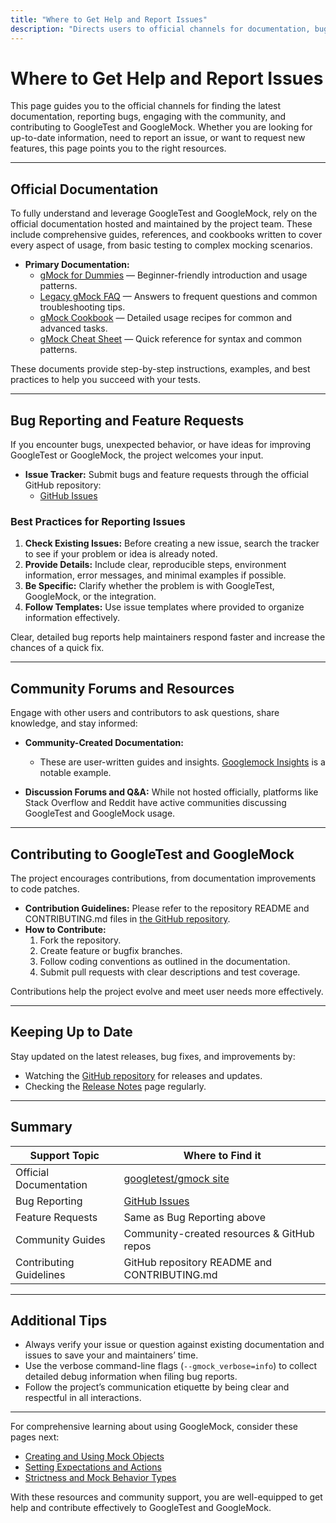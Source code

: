 ```yaml
---
title: "Where to Get Help and Report Issues"
description: "Directs users to official channels for documentation, bug reporting, community forums, and contribution guidelines. Learn where to find up-to-date information, submit issues, or request new features."
---
```


# Where to Get Help and Report Issues

This page guides you to the official channels for finding the latest documentation, reporting bugs, engaging with the community, and contributing to GoogleTest and GoogleMock. Whether you are looking for up-to-date information, need to report an issue, or want to request new features, this page points you to the right resources.

---

## Official Documentation

To fully understand and leverage GoogleTest and GoogleMock, rely on the official documentation hosted and maintained by the project team. These include comprehensive guides, references, and cookbooks written to cover every aspect of usage, from basic testing to complex mocking scenarios.

- **Primary Documentation:**
  - [gMock for Dummies](https://google.github.io/googletest/gmock_for_dummies.html) — Beginner-friendly introduction and usage patterns.
  - [Legacy gMock FAQ](https://google.github.io/googletest/gmock_faq.html) — Answers to frequent questions and common troubleshooting tips.
  - [gMock Cookbook](https://google.github.io/googletest/gmock_cook_book.html) — Detailed usage recipes for common and advanced tasks.
  - [gMock Cheat Sheet](https://google.github.io/googletest/gmock_cheat_sheet.html) — Quick reference for syntax and common patterns.

These documents provide step-by-step instructions, examples, and best practices to help you succeed with your tests.

---

## Bug Reporting and Feature Requests

If you encounter bugs, unexpected behavior, or have ideas for improving GoogleTest or GoogleMock, the project welcomes your input.

- **Issue Tracker:** Submit bugs and feature requests through the official GitHub repository:
  - [GitHub Issues](https://github.com/google/googletest/issues)

### Best Practices for Reporting Issues

1. **Check Existing Issues:** Before creating a new issue, search the tracker to see if your problem or idea is already noted.
2. **Provide Details:** Include clear, reproducible steps, environment information, error messages, and minimal examples if possible.
3. **Be Specific:** Clarify whether the problem is with GoogleTest, GoogleMock, or the integration.
4. **Follow Templates:** Use issue templates where provided to organize information effectively.

<Tip>
Clear, detailed bug reports help maintainers respond faster and increase the chances of a quick fix.
</Tip>

---

## Community Forums and Resources

Engage with other users and contributors to ask questions, share knowledge, and stay informed:

- **Community-Created Documentation:**
  - These are user-written guides and insights. [Googlemock Insights](https://github.com/ElectricRCAircraftGuy/eRCaGuy_dotfiles/blob/master/googletest/insights.md) is a notable example.

- **Discussion Forums and Q&A:** While not hosted officially, platforms like Stack Overflow and Reddit have active communities discussing GoogleTest and GoogleMock usage.

---

## Contributing to GoogleTest and GoogleMock

The project encourages contributions, from documentation improvements to code patches.

- **Contribution Guidelines:** Please refer to the repository README and CONTRIBUTING.md files in [the GitHub repository](https://github.com/google/googletest).
- **How to Contribute:**
  1. Fork the repository.
  2. Create feature or bugfix branches.
  3. Follow coding conventions as outlined in the documentation.
  4. Submit pull requests with clear descriptions and test coverage.

Contributions help the project evolve and meet user needs more effectively.

---

## Keeping Up to Date

Stay updated on the latest releases, bug fixes, and improvements by:

- Watching the [GitHub repository](https://github.com/google/googletest) for releases and updates.
- Checking the [Release Notes](https://github.com/google/googletest/releases) page regularly.

---

## Summary

| Support Topic                | Where to Find it                            |
|-----------------------------|--------------------------------------------|
| Official Documentation       | [googletest/gmock site](https://google.github.io/googletest/) |
| Bug Reporting                | [GitHub Issues](https://github.com/google/googletest/issues)  |
| Feature Requests             | Same as Bug Reporting above                 |
| Community Guides             | Community-created resources & GitHub repos |
| Contributing Guidelines      | GitHub repository README and CONTRIBUTING.md |

---

## Additional Tips

- Always verify your issue or question against existing documentation and issues to save your and maintainers’ time.
- Use the verbose command-line flags (`--gmock_verbose=info`) to collect detailed debug information when filing bug reports.
- Follow the project’s communication etiquette by being clear and respectful in all interactions.

---

For comprehensive learning about using GoogleMock, consider these pages next:
- [Creating and Using Mock Objects](../guides/mocking-techniques/creating-mocks)
- [Setting Expectations and Actions](../guides/mocking-techniques/expectations-and-actions)
- [Strictness and Mock Behavior Types](../guides/mocking-techniques/strictness-and-mock-behavior)

With these resources and community support, you are well-equipped to get help and contribute effectively to GoogleTest and GoogleMock.
